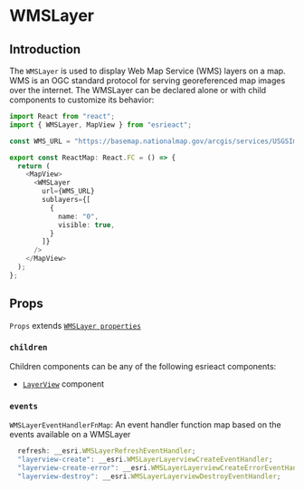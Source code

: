 # WMSLayer

## Introduction

The `WMSLayer` is used to display Web Map Service (WMS) layers on a map. WMS is an OGC standard protocol for serving georeferenced map images over the internet. The WMSLayer can be declared alone or with child components to customize its behavior:

```ts
import React from "react";
import { WMSLayer, MapView } from "esrieact";

const WMS_URL = "https://basemap.nationalmap.gov/arcgis/services/USGSImageryOnly/MapServer/WMSServer";

export const ReactMap: React.FC = () => {
  return (
    <MapView>
      <WMSLayer
        url={WMS_URL}
        sublayers={[
          {
            name: "0",
            visible: true,
          }
        ]}
      />
    </MapView>
  );
};
```

## Props

`Props` extends [`WMSLayer properties`](https://developers.arcgis.com/javascript/latest/api-reference/esri-layers-WMSLayer.html#properties-summary)

### `children`

Children components can be any of the following esrieact components:

- [`LayerView`](/layer-views) component

### `events`

`WMSLayerEventHandlerFnMap`: An event handler function map based on the events available on a WMSLayer

```ts
  refresh: __esri.WMSLayerRefreshEventHandler;
  "layerview-create": __esri.WMSLayerLayerviewCreateEventHandler;
  "layerview-create-error": __esri.WMSLayerLayerviewCreateErrorEventHandler;
  "layerview-destroy": __esri.WMSLayerLayerviewDestroyEventHandler;
```
